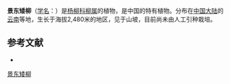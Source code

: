 {{Speciesbox
| name = 景东矮柳
| status = 
| status_system = 
| image =
| genus = Salix
| species = jingdongensis
| authority = C. F. Fang
}}

'''景东矮柳'''（[[学名|学名]]：{{lang|la|''Salix jingdongensis''}}）是[[杨柳科|杨柳科]][[柳属|柳属]]的植物，是中国的特有植物。分布在[[中国大陆|中国大陆]]的[[云南|云南]]等地，生长于海拔2,480米的地区，见于山坡，目前尚未由人工引种栽培。

== 参考文献 ==
<div class="references-small">
* {{cite web| url =http://www.bioinfo.cn/db05/KmzwSpecies.php?action=view&id=20476| title =景东矮柳| work =《中国高等植物数据库全库》| publisher =中国科学院微生物研究所| author =昆明植物研究所| accessdate =2009-02-25| deadurl =yes| archiveurl =https://web.archive.org/web/20160305032445/http://www.bioinfo.cn/db05/KmzwSpecies.php?action=view&id=20476| archivedate =2016-03-05}}
</div>
{{Taxonbar|from=Q11089970}}

[[Category:柳属|景东矮柳]]


{{植物小作品}}
